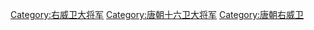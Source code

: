 [[Category:右威卫大将军|Category:右威卫大将军]]
[[Category:唐朝十六卫大将军|Category:唐朝十六卫大将军]]
[[Category:唐朝右威卫|Category:唐朝右威卫]]